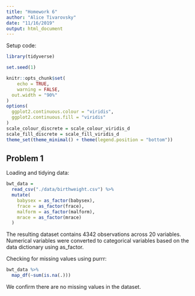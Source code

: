 ```yaml
---
title: "Homework 6"
author: "Alice Tivarovsky"
date: "11/16/2019"
output: html_document
---
```


Setup code: 

```r
library(tidyverse)

set.seed(1)

knitr::opts_chunk$set(
	echo = TRUE,
	warning = FALSE,
  out.width = "90%"
)
options(
  ggplot2.continuous.colour = "viridis",
  ggplot2.continuous.fill = "viridis"
)
scale_colour_discrete = scale_colour_viridis_d
scale_fill_discrete = scale_fill_viridis_d
theme_set(theme_minimal() + theme(legend.position = "bottom"))

```

## Problem 1

Loading and tidying data: 

```r
bwt_data = 
  read_csv("./data/birthweight.csv") %>% 
  mutate(
    babysex = as_factor(babysex),
    frace = as_factor(frace),
    malform = as_factor(malform), 
    mrace = as_factor(mrace)
  ) 

```
The resulting dataset contains 4342 observations across 20 variables. Numerical  variables were converted to categorical variables based on the data dictionary using as_factor. 

Checking for missing values using purrr: 
```r
bwt_data %>% 
  map_df(~sum(is.na(.)))
```

We confirm there are no missing values in the dataset. 